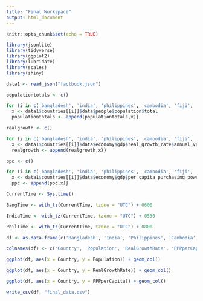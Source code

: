 ```yaml
---
title: "Final Workspace"
output: html_document
---
```


```r
knitr::opts_chunk$set(echo = TRUE)
```

```r
library(jsonlite)
library(tidyverse)
library(ggplot2)
library(lubridate)
library(scales)
library(shiny)
```

```r

data1 <- read_json("factbook.json")
```

```r

populationtotals <- c()

for (i in c('bangladesh', 'india', 'philippines', 'cambodia', 'fiji', 'thailand', 'vietnam', 'nepal')){
  x <- data1$countries[[i]]$data$people$population$total
  populationtotals <- append(populationtotals,x)}

realgrowth <- c()

for (i in c('bangladesh', 'india', 'philippines', 'cambodia', 'fiji', 'thailand', 'vietnam', 'nepal')){
  x <- data1$countries[[i]]$data$economy$gdp$real_growth_rate$annual_values[[1]][1]
  realgrowth <- append(realgrowth,x)}

ppc <- c()

for (i in c('bangladesh', 'india', 'philippines', 'cambodia', 'fiji', 'thailand', 'vietnam', 'nepal')){
  x <- data1$countries[[i]]$data$economy$gdp$per_capita_purchasing_power_parity$annual_values[[1]][1]
  ppc <- append(ppc,x)}
```

```r

CurrentTime <- Sys.time()

BangTime <- with_tz(CurrentTime, tzone = "UTC") + 0600

IndiaTime <- with_tz(CurrentTime, tzone = "UTC") + 0530

PhilTime <- with_tz(CurrentTime, tzone = "UTC") + 0800

```


```r
df <- as.data.frame(c('Bangladesh', 'India', 'Philippines', 'Cambodia', 'Fiji', 'Thailand', 'Vietnam', 'Nepal')) %>% add_column(populationtotals) %>% add_column(realgrowth %>% as.numeric()) %>% add_column(ppc %>% as.numeric())

colnames(df) <- c('Country', 'Population', 'RealGrowthRate', 'PPPperCapita')
```

```r

ggplot(df, aes(x = Country, y = Population)) + geom_col()

ggplot(df, aes(x = Country, y = RealGrowthRate)) + geom_col()

ggplot(df, aes(x = Country, y = PPPperCapita)) + geom_col()

```
```r

write_csv(df, "final_data.csv")
```

